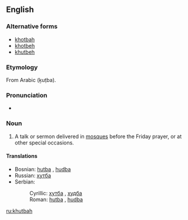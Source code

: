 ==English==

===Alternative forms===
* [[khotbah]]
* [[khotbeh]]
* [[khutbeh]]

===Etymology===
From Arabic {{Arab|[[خطبة]]}} (ḵuṭba).

===Pronunciation===
* {{IPA|/ˈkʊtbə/}}

===Noun===
{{en-noun}}

# A talk or sermon delivered in [[mosque|mosques]] before the Friday prayer, or at other special occasions.

====Translations====
{{trans-top|talk or sermon delivered in mosques before the Friday prayer}}
* Bosnian: [[hutba]] {{f}}, [[hudba]] {{f}}
* Russian: [[хутба]] {{f}}
* Serbian:
*: Cyrillic: [[хутба]] {{f}}, [[худба]] {{f}}
*: Roman: [[hutba#Serbian|hutba]] {{f}}, [[hudba#Serbian|hudba]] {{f}}
{{trans-mid}}
{{trans-bottom}}

[[ru:khutbah]]